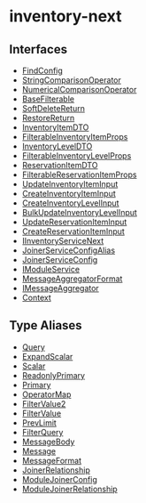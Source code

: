 
# inventory-next

## Interfaces

- [FindConfig](../inventory_next/interfaces/inventory_next.FindConfig.mdx)
- [StringComparisonOperator](../inventory_next/interfaces/inventory_next.StringComparisonOperator.mdx)
- [NumericalComparisonOperator](../inventory_next/interfaces/inventory_next.NumericalComparisonOperator.mdx)
- [BaseFilterable](../inventory_next/interfaces/inventory_next.BaseFilterable.mdx)
- [SoftDeleteReturn](../inventory_next/interfaces/inventory_next.SoftDeleteReturn.mdx)
- [RestoreReturn](../inventory_next/interfaces/inventory_next.RestoreReturn.mdx)
- [InventoryItemDTO](../inventory_next/interfaces/inventory_next.InventoryItemDTO.mdx)
- [FilterableInventoryItemProps](../inventory_next/interfaces/inventory_next.FilterableInventoryItemProps.mdx)
- [InventoryLevelDTO](../inventory_next/interfaces/inventory_next.InventoryLevelDTO.mdx)
- [FilterableInventoryLevelProps](../inventory_next/interfaces/inventory_next.FilterableInventoryLevelProps.mdx)
- [ReservationItemDTO](../inventory_next/interfaces/inventory_next.ReservationItemDTO.mdx)
- [FilterableReservationItemProps](../inventory_next/interfaces/inventory_next.FilterableReservationItemProps.mdx)
- [UpdateInventoryItemInput](../inventory_next/interfaces/inventory_next.UpdateInventoryItemInput.mdx)
- [CreateInventoryItemInput](../inventory_next/interfaces/inventory_next.CreateInventoryItemInput.mdx)
- [CreateInventoryLevelInput](../inventory_next/interfaces/inventory_next.CreateInventoryLevelInput.mdx)
- [BulkUpdateInventoryLevelInput](../inventory_next/interfaces/inventory_next.BulkUpdateInventoryLevelInput.mdx)
- [UpdateReservationItemInput](../inventory_next/interfaces/inventory_next.UpdateReservationItemInput.mdx)
- [CreateReservationItemInput](../inventory_next/interfaces/inventory_next.CreateReservationItemInput.mdx)
- [IInventoryServiceNext](../inventory_next/interfaces/inventory_next.IInventoryServiceNext.mdx)
- [JoinerServiceConfigAlias](../inventory_next/interfaces/inventory_next.JoinerServiceConfigAlias.mdx)
- [JoinerServiceConfig](../inventory_next/interfaces/inventory_next.JoinerServiceConfig.mdx)
- [IModuleService](../inventory_next/interfaces/inventory_next.IModuleService.mdx)
- [MessageAggregatorFormat](../inventory_next/interfaces/inventory_next.MessageAggregatorFormat.mdx)
- [IMessageAggregator](../inventory_next/interfaces/inventory_next.IMessageAggregator.mdx)
- [Context](../inventory_next/interfaces/inventory_next.Context.mdx)

## Type Aliases

- [Query](../inventory_next/types/inventory_next.Query.mdx)
- [ExpandScalar](../inventory_next/types/inventory_next.ExpandScalar.mdx)
- [Scalar](../inventory_next/types/inventory_next.Scalar.mdx)
- [ReadonlyPrimary](../inventory_next/types/inventory_next.ReadonlyPrimary.mdx)
- [Primary](../inventory_next/types/inventory_next.Primary.mdx)
- [OperatorMap](../inventory_next/types/inventory_next.OperatorMap.mdx)
- [FilterValue2](../inventory_next/types/inventory_next.FilterValue2.mdx)
- [FilterValue](../inventory_next/types/inventory_next.FilterValue.mdx)
- [PrevLimit](../inventory_next/types/inventory_next.PrevLimit.mdx)
- [FilterQuery](../inventory_next/types/inventory_next.FilterQuery.mdx)
- [MessageBody](../inventory_next/types/inventory_next.MessageBody.mdx)
- [Message](../inventory_next/types/inventory_next.Message.mdx)
- [MessageFormat](../inventory_next/types/inventory_next.MessageFormat.mdx)
- [JoinerRelationship](../inventory_next/types/inventory_next.JoinerRelationship.mdx)
- [ModuleJoinerConfig](../inventory_next/types/inventory_next.ModuleJoinerConfig.mdx)
- [ModuleJoinerRelationship](../inventory_next/types/inventory_next.ModuleJoinerRelationship.mdx)
